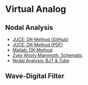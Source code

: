 # Virtual Analog

## Nodal Analysis

- [JUCE: DK-Method (GitHub)](https://github.com/joaorossi/dkmethod)
- [JUCE: DK-Method (PDF)](https://raw.githubusercontent.com/joaorossi/dkmethod/master/docs/DK-Method%20for%20JUCE.pdf)
- [Matlab: DK-Method](https://github.com/jardamacak/NodalDKFramework)
- [Zvex Wooly Mammoth: Schematic](http://effectslayouts.blogspot.com/2014/12/zvex-wooly-mammoth.html)
- [Nodal Analysis: BJT & Tube](https://ccrma.stanford.edu/~dtyeh/papers/yeh12_taslp.pdf)

## Wave-Digital Filter
